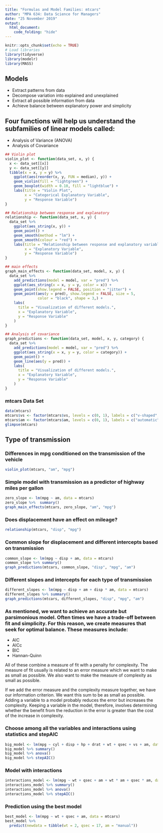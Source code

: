 ```yaml
---
title: "Formulas and Model Families: mtcars"
author: "MPA 634: Data Science for Managers"
date: "25 November 2019"
output: 
  html_document:
    code_folding: "hide"
---
```


```r
knitr::opts_chunk$set(echo = TRUE)
# Load libraries
library(tidyverse)
library(modelr)
library(MASS)
```  

## Models

*  Extract patterns from data
*  Decompose variation into explained and unexplained
*  Extract all possible information from data
*  Achieve balance between explanatory power and simplicity  

## Four functions will help us understand the subfamilies of linear models called:  

*  Analysis of Variance (ANOVA)
*  Analysis of Covariance

```r
## Violin plot
violin_plot <- function(data_set, x, y) {
  x <- data_set[[x]]
  y <- data_set[[y]]
  tibble(x = x, y = y) %>%
    ggplot(aes(reorder(x, y, FUN = median), y)) +
    geom_violin(fill = "lightgreen") +
    geom_boxplot(width = 0.10, fill = "lightblue") +
    labs(title = "Violin Plot",
         x = "Categorical Explanatory Variable",
         y = "Response Variable")
}

## Relationship between response and explanatory
relationship <- function(data_set, x, y) {
  data_set %>%
    ggplot(aes_string(x, y)) +
    geom_point() +
    geom_smooth(method = "lm") +
    geom_smooth(colour = "red") +
    labs(title = "Relationship between response and explanatory variables",
         x = "Explanatory Variable",
         y = "Response Variable")
}

## main effects
graph_main_effects <- function(data_set, model, x, y) {
  data_set %>% 
    add_predictions(model = model, var = "pred") %>% 
    ggplot(aes_string(x = x, y = y, color = x)) +
    geom_point(show.legend = FALSE, position = "jitter") +
    geom_point(aes(y = pred), show.legend = FALSE, size = 5,
               color = "black", shape = 3,) +
    labs(
      title = "Visualization of different models.",
      x = "Explanatory Variable",
      y = "Response Variable"
    )
}

## Analysis of covariance
graph_predictions <- function(data_set, model, x, y, category) {
  data_set %>% 
    add_predictions(model = model, var = "pred") %>% 
    ggplot(aes_string(x = x, y = y, color = category)) +
    geom_point() +
    geom_line(aes(y = pred)) +
    labs(
      title = "Visualization of different models.",
      x = "Explanatory Variable",
      y = "Response Variable"
    )
}

```

### mtcars Data Set
```r
data(mtcars)
mtcars$vs <- factor(mtcars$vs, levels = c(0, 1), labels = c("v-shaped", "straight"))
mtcars$am <- factor(mtcars$am, levels = c(0, 1), labels = c("automatic", "manual"))
glimpse(mtcars)
```

## Type of transmission

### Differences in mpg conditioned on the transmission of the vehicle

```r
violin_plot(mtcars, "am", "mpg")
```

### Simple model with transmission as a predictor of highway miles per gallon

```r
zero_slope <- lm(mpg ~ am, data = mtcars)
zero_slope %>%  summary()
graph_main_effects(mtcars, zero_slope, "am", "mpg")
```

### Does displacement have an effect on mileage?

```r
relationship(mtcars, "disp", "mpg")
```

### Common slope for displacement and different intercepts based on transmission

```r
common_slope <- lm(mpg ~ disp + am, data = mtcars)
common_slope %>% summary()
graph_predictions(mtcars, common_slope, "disp", "mpg", "am")
```

### Different slopes and intercepts for each type of transmission

```r
different_slopes <- lm(mpg ~ disp + am + disp * am, data = mtcars)
different_slopes %>% summary()
graph_predictions(mtcars, different_slopes, "disp", "mpg", "am")
```

### As mentioned, we want to achieve an accurate but parsimonious model. Often times we have a trade-off between fit and simplicity. For this reason, we create measures that seek for optimal balance. These measures include:

*  AIC
*  AICc
*  BIC
*  Hannan-Quinn  

All of these combine a measure of fit with a penalty for complexity. The measure of fit usually is related to an error measure which we want to make as small as possible. We also want to make the measure of complexity as small as possible.  

If we add the error measure and the complexity measure together, we have our information criterion. We want this sum to be as small as possible.  Adding a variable to a model probably reduces the error but increases the complexity. Keeping a variable in the model, therefore, involves determining whether the benefit from the reduction in the error is greater than the cost of the increase in complexity.  

### Choose among all the variables and interactions using statistics and stepAIC

```r
big_model <- lm(mpg ~ cyl + disp + hp + drat + wt + qsec + vs + am, data = mtcars)
big_model %>% summary()
big_model %>% anova()
big_model %>% stepAIC()
```

### Model with interactions

```r
interactions_model <- lm(mpg ~ wt + qsec + am + wt * am + qsec * am, data = mtcars)
interactions_model %>% summary()
interactions_model %>% anova()
interactions_model %>% stepAIC()
```

### Prediction using the best model

```r
best_model <- lm(mpg ~ wt + qsec + am, data = mtcars)
best_model %>% 
  predict(newdata = tibble(wt = 2, qsec = 17, am = "manual"))
```

